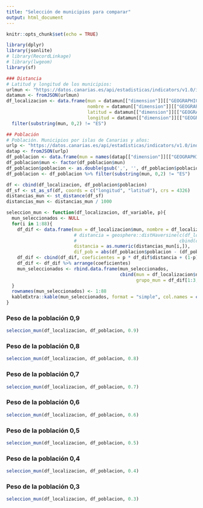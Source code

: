 ```yaml
---
title: "Selección de municipios para comparar"
output: html_document
---
```


```r
knitr::opts_chunk$set(echo = TRUE)
```

```r
library(dplyr)
library(jsonlite)
# library(RecordLinkage)
# library(lwgeom)
library(sf)
```

```r
### Distancia
# Latitud y longitud de los municipios:
urlmun <- "https://datos.canarias.es/api/estadisticas/indicators/v1.0/indicatorsSystems/C00067A/indicatorsInstances/6daf4220-c08f-431c-8383-a0a7daa87da7"
datamun <- fromJSON(urlmun)
df_localizacion <- data.frame(mun = datamun[["dimension"]][["GEOGRAPHICAL"]][["representation"]][["code"]],
                              nombre = datamun[["dimension"]][["GEOGRAPHICAL"]][["representation"]][["title"]][["es"]],
                              latitud = datamun[["dimension"]][["GEOGRAPHICAL"]][["representation"]][["latitude"]],
                              longitud = datamun[["dimension"]][["GEOGRAPHICAL"]][["representation"]][["longitude"]]) %>% 
  filter(substring(mun, 0,2) != "ES")

## Población
# Población. Municipios por islas de Canarias y años:
urlp <- "https://datos.canarias.es/api/estadisticas/indicators/v1.0/indicatorsSystems/C00067A/indicatorsInstances/6daf4220-c08f-431c-8383-a0a7daa87da7/data?representation=MEASURE%5BABSOLUTE%5D%2CTIME%5B2020%5D"
datap <- fromJSON(urlp)
df_poblacion <- data.frame(mun = names(datap[["dimension"]][["GEOGRAPHICAL"]][["representation"]][["index"]]), poblacion = datap[["observation"]])
df_poblacion$mun <- factor(df_poblacion$mun)
df_poblacion$poblacion <- as.double(gsub(',', '', df_poblacion$poblacion))
df_poblacion <- df_poblacion %>% filter(substring(mun, 0,2) != "ES")

df <- cbind(df_localizacion, df_poblacion$poblacion)
df_sf <- st_as_sf(df, coords = c("longitud", "latitud"), crs = 4326)
distancias_mun <- st_distance(df_sf)
distancias_mun <- distancias_mun / 1000

seleccion_mun <- function(df_localizacion, df_variable, p){
  mun_seleccionados <- NULL
  for(i in 1:88){
    df_dif <- data.frame(mun = df_localizacion$mun, nombre = df_localizacion$nombre,
                         # distancia = geosphere::distHaversine(c(df_localizacion[i,]$latitud, df_localizacion[i,]$longitud),
                         #                                      cbind(df_localizacion$latitud, df_localizacion$longitud)) / 1000,
                         distancia = as.numeric(distancias_mun[i,]),
                         dif_pob = abs(df_poblacion$poblacion - (df_poblacion[i,]$poblacion)))
    df_dif <- cbind(df_dif, coeficientes = p * df_dif$distancia + (1-p) * df_dif$dif_pob)
    df_dif <- df_dif %>% arrange(coeficientes)
    mun_seleccionados <- rbind.data.frame(mun_seleccionados,
                                          cbind(mun = df_localizacion$nombre[i],
                                                grupo_mun = df_dif[1:3,] %>% select(nombre) %>% as.list()))
  }
  rownames(mun_seleccionados) <- 1:88
  kableExtra::kable(mun_seleccionados, format = "simple", col.names = c("Municipio", "Grupo"))
}
```

### Peso de la población 0,9
```r
seleccion_mun(df_localizacion, df_poblacion, 0.9)
```

### Peso de la población 0,8
```r
seleccion_mun(df_localizacion, df_poblacion, 0.8)
```

### Peso de la población 0,7
```r
seleccion_mun(df_localizacion, df_poblacion, 0.7)
```

### Peso de la población 0,6
```r
seleccion_mun(df_localizacion, df_poblacion, 0.6)
```

### Peso de la población 0,5
```r
seleccion_mun(df_localizacion, df_poblacion, 0.5)
```

### Peso de la población 0,4
```r
seleccion_mun(df_localizacion, df_poblacion, 0.4)
```

### Peso de la población 0,3
```r
seleccion_mun(df_localizacion, df_poblacion, 0.3)
```
